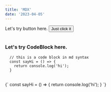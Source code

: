 ```yaml
---
title: 'MDX'
date: '2023-04-05'
---
```


<div>
  Let's try button here.
  <Button>Just click it</Button>
</div>

<br />

### Let's try CodeBlock here.

```
  // this is a code block in md syntax
  const sayHi = () => {
    return console.log('hi');
  }
```

<br />

<CodeBlock>
  {`
    const sayHi = () => {
      return console.log('hi');
    }
  `}
</CodeBlock>
